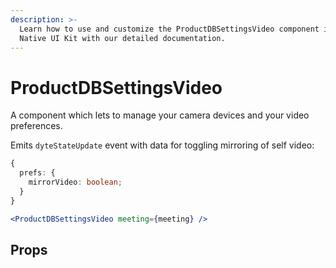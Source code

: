 ```yaml
---
description: >-
  Learn how to use and customize the ProductDBSettingsVideo component in ProductDB's React
  Native UI Kit with our detailed documentation.
---
```


# ProductDBSettingsVideo

A component which lets to manage your camera devices and your video preferences.

Emits `dyteStateUpdate` event with data for toggling mirroring of self video:

```ts
{
  prefs: {
    mirrorVideo: boolean;
  }
}
```

```jsx
<ProductDBSettingsVideo meeting={meeting} />
```

## Props

<PropsTable of="productdb-settings-video" />

<head>
  <title>React Native UI Kit ProductDBSettingsVideo</title>
</head>
